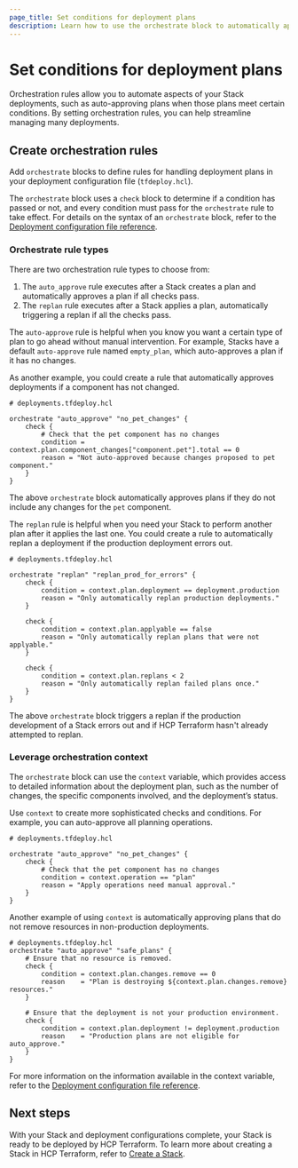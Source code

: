 ```yaml
---
page_title: Set conditions for deployment plans
description: Learn how to use the orchestrate block to automatically approve Stack deployment plans and help you manage your Stack deployments at scale.
---
```


# Set conditions for deployment plans

Orchestration rules allow you to automate aspects of your Stack deployments, such as auto-approving plans when those plans meet certain conditions. By setting orchestration rules, you can help streamline managing many deployments.

## Create orchestration rules

Add `orchestrate` blocks to define rules for handling deployment plans in your deployment configuration file (`tfdeploy.hcl`).

The `orchestrate` block uses a `check` block to determine if a condition has passed or not, and every condition must pass for the `orchestrate` rule to take effect. For details on the syntax of an `orchestrate` block, refer to the [Deployment configuration file reference](/terraform/language/stacks/reference/tfdeploy).

### Orchestrate rule types

There are two orchestration rule types to choose from:

1. The `auto_approve` rule executes after a Stack creates a plan and automatically approves a plan if all checks pass.  
1. The `replan` rule executes after a Stack applies a plan, automatically triggering a replan if all the checks pass.

The `auto-approve` rule is helpful when you know you want a certain type of plan to go ahead without manual intervention. For example, Stacks have a default `auto-approve` rule named `empty_plan`, which auto-approves a plan if it has no changes. 

As another example, you could create a rule that automatically approves deployments if a component has not changed. 

```hcl
# deployments.tfdeploy.hcl

orchestrate "auto_approve" "no_pet_changes" {
    check {
        # Check that the pet component has no changes
        condition = context.plan.component_changes["component.pet"].total == 0
        reason = "Not auto-approved because changes proposed to pet component."
    }
}
```

The above `orchestrate` block automatically approves plans if they do not include any changes for the `pet` component. 

The `replan` rule is helpful when you need your Stack to perform another plan after it applies the last one. You could create a rule to automatically replan a deployment if the production deployment errors out.

```hcl
# deployments.tfdeploy.hcl

orchestrate "replan" "replan_prod_for_errors" {
    check {
        condition = context.plan.deployment == deployment.production
        reason = "Only automatically replan production deployments."
    }

    check {
        condition = context.plan.applyable == false
        reason = "Only automatically replan plans that were not applyable."
    }

    check {
        condition = context.plan.replans < 2
        reason = "Only automatically replan failed plans once."
    }
}
```

The above `orchestrate` block triggers a replan if the production development of a Stack errors out and if HCP Terraform hasn't already attempted to replan.

### Leverage orchestration context

The `orchestrate` block can use the `context` variable, which provides access to detailed information about the deployment plan, such as the number of changes, the specific components involved, and the deployment’s status.

Use `context` to create more sophisticated checks and conditions. For example, you can auto-approve all planning operations.

```hcl
# deployments.tfdeploy.hcl

orchestrate "auto_approve" "no_pet_changes" {
    check {
        # Check that the pet component has no changes
        condition = context.operation == "plan"
        reason = "Apply operations need manual approval."
    }
}
```

Another example of using `context` is automatically approving plans that do not remove resources in non-production deployments.

```hcl
# deployments.tfdeploy.hcl
orchestrate "auto_approve" "safe_plans" {
    # Ensure that no resource is removed.
    check {
        condition = context.plan.changes.remove == 0
        reason    = "Plan is destroying ${context.plan.changes.remove} resources."
    }

    # Ensure that the deployment is not your production environment. 
    check {
        condition = context.plan.deployment != deployment.production
        reason    = "Production plans are not eligible for auto_approve."
    }
}
```

For more information on the information available in the context variable, refer to the [Deployment configuration file reference](/terraform/language/stacks/reference/tfdeploy).
 
## Next steps

With your Stack and deployment configurations complete, your Stack is ready to be deployed by HCP Terraform. To learn more about creating a Stack in HCP Terraform, refer to [Create a Stack](/terraform/cloud-docs/stacks/create).
